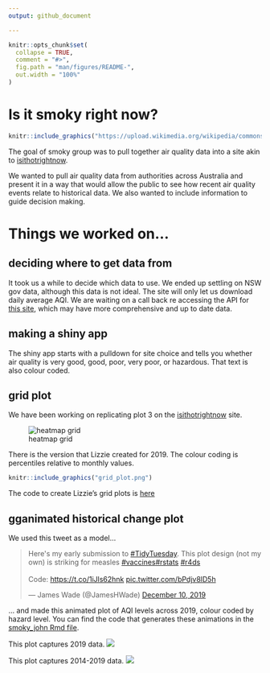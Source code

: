 ```yaml
---
output: github_document

---
```


<!-- README.md is generated from README.Rmd. Please edit that file -->

```r
knitr::opts_chunk$set(
  collapse = TRUE,
  comment = "#>",
  fig.path = "man/figures/README-",
  out.width = "100%"
)
```

# Is it smoky right now?

<!-- badges: start -->
<!-- badges: end -->

```r
knitr::include_graphics("https://upload.wikimedia.org/wikipedia/commons/e/e7/Uncle_Sam_style_Smokey_Bear_Only_You.jpg")
```


The goal of smoky group was to pull together air quality data into a site akin to [isithotrightnow](https://isithotrightnow.com/). 

We wanted to pull air quality data from authorities across Australia and present it in a way that would allow the public to see how recent air quality events relate to historical data. We also wanted to include information to guide decision making.  

# Things we worked on...

## deciding where to get data from

It took us a while to decide which data to use. We ended up settling on NSW gov data, although this data is not ideal. The site will only let us download daily average AQI. We are waiting on a call back re accessing the API for [this site](https://aqicn.org/city/australia/nsw/randwick/sydney-east/), which may have more comprehensive and up to date data. 


## making a shiny app 

The shiny app starts with a pulldown for site choice and tells you whether air quality is very good, good, poor, very poor, or hazardous. That text is also colour coded. 

## grid plot

We have been working on replicating plot 3 on the [isithotrightnow](https://isithotrightnow.com/) site. 


![heatmap grid](https://isithotrightnow.com/output/066062/heatmap.png)

There is the version that Lizzie created for 2019. The colour coding is percentiles relative to monthly values. 

```r

knitr::include_graphics("grid_plot.png")
```


The code to create Lizzie's grid plots is [here](/R/grid_plot.R) 

## gganimated historical change plot

We used this tweet as a model...

<blockquote class="twitter-tweet"><p lang="en" dir="ltr">Here&#39;s my early submission to <a href="https://twitter.com/hashtag/TidyTuesday?src=hash&amp;ref_src=twsrc%5Etfw">#TidyTuesday</a>. This plot design (not my own) is striking for measles <a href="https://twitter.com/hashtag/vaccines?src=hash&amp;ref_src=twsrc%5Etfw">#vaccines</a><a href="https://twitter.com/hashtag/rstats?src=hash&amp;ref_src=twsrc%5Etfw">#rstats</a> <a href="https://twitter.com/hashtag/r4ds?src=hash&amp;ref_src=twsrc%5Etfw">#r4ds</a><br><br>Code: <a href="https://t.co/1iJls62hnk">https://t.co/1iJls62hnk</a> <a href="https://t.co/bPdjv8lD5h">pic.twitter.com/bPdjv8lD5h</a></p>&mdash; James Wade (@JamesHWade) <a href="https://twitter.com/JamesHWade/status/1204223471519256577?ref_src=twsrc%5Etfw">December 10, 2019</a></blockquote> <script async src="https://platform.twitter.com/widgets.js" charset="utf-8"></script>

... and made this animated plot of AQI levels across 2019, colour coded by hazard level. You can find the code that generates these animations in the [smoky_john Rmd file](smoky_john2.Rmd). 

This plot captures 2019 data. 
![](aqi_nsw.gif)

This plot captures 2014-2019 data. 
![](aqi_nsw_since2014.gif)